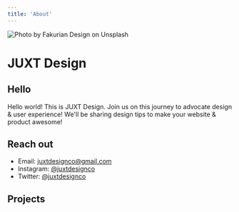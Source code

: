 ```yaml
---
title: 'About'
---
```


![Photo by Fakurian Design on Unsplash](./cover.png)

# JUXT Design

## Hello

Hello world! This is JUXT Design. Join us on this journey to advocate design & user experience! We'll be sharing design tips to make your website & product awesome!

## Reach out

- Email: [juxtdesignco@gmail.com](mailto:juxtdesignco@gmail.com)
- Instagram: [@juxtdesignco](https://instagram.com/juxtdesignco)
- Twitter: [@juxtdesignco](https://twitter.com/juxtdesignco)

## Projects
